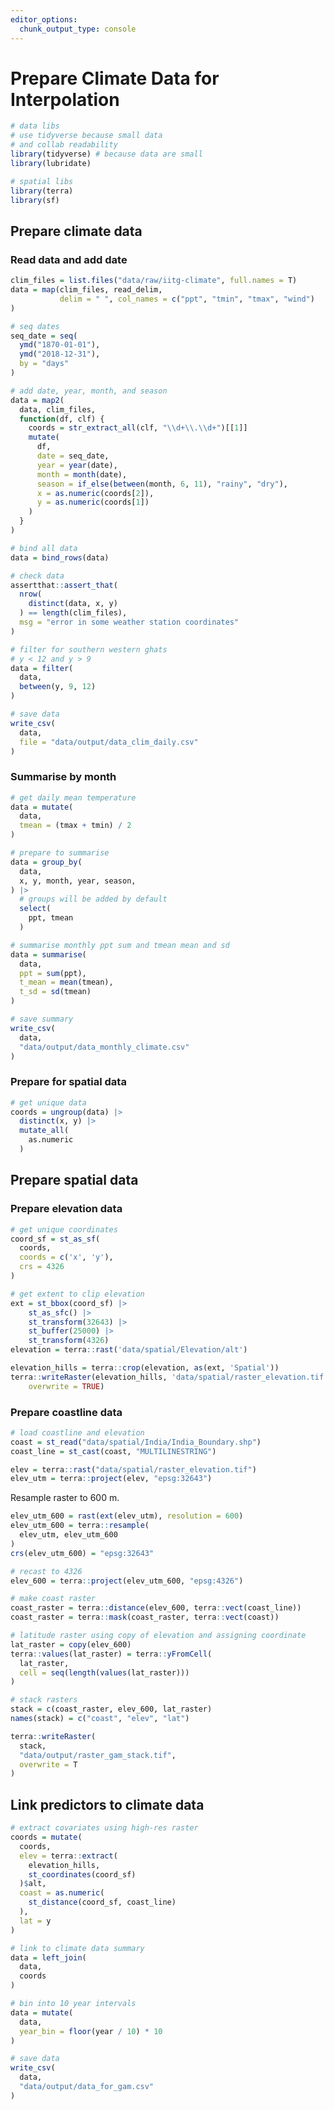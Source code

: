 ```yaml
---
editor_options: 
  chunk_output_type: console
---
```


# Prepare Climate Data for Interpolation

```r
# data libs
# use tidyverse because small data
# and collab readability
library(tidyverse) # because data are small
library(lubridate)

# spatial libs
library(terra)
library(sf)
```

## Prepare climate data

### Read data and add date

```r
clim_files = list.files("data/raw/iitg-climate", full.names = T)
data = map(clim_files, read_delim, 
           delim = " ", col_names = c("ppt", "tmin", "tmax", "wind")
)

# seq dates
seq_date = seq(
  ymd("1870-01-01"), 
  ymd("2018-12-31"), 
  by = "days"
)

# add date, year, month, and season
data = map2(
  data, clim_files,
  function(df, clf) {
    coords = str_extract_all(clf, "\\d+\\.\\d+")[[1]]
    mutate(
      df, 
      date = seq_date,
      year = year(date),
      month = month(date),
      season = if_else(between(month, 6, 11), "rainy", "dry"),
      x = as.numeric(coords[2]),
      y = as.numeric(coords[1])
    )
  }
)

# bind all data
data = bind_rows(data)

# check data
assertthat::assert_that(
  nrow(
    distinct(data, x, y)
  ) == length(clim_files),
  msg = "error in some weather station coordinates"
)

# filter for southern western ghats
# y < 12 and y > 9
data = filter(
  data,
  between(y, 9, 12)
)

# save data
write_csv(
  data,
  file = "data/output/data_clim_daily.csv"
)
```

### Summarise by month

```r
# get daily mean temperature
data = mutate(
  data,
  tmean = (tmax + tmin) / 2
)

# prepare to summarise
data = group_by(
  data,
  x, y, month, year, season,
) |> 
  # groups will be added by default
  select(
    ppt, tmean
  )

# summarise monthly ppt sum and tmean mean and sd
data = summarise(
  data,
  ppt = sum(ppt),
  t_mean = mean(tmean),
  t_sd = sd(tmean)
)

# save summary
write_csv(
  data,
  "data/output/data_monthly_climate.csv"
)
```

### Prepare for spatial data

```r
# get unique data
coords = ungroup(data) |> 
  distinct(x, y) |> 
  mutate_all(
    as.numeric
  )
```

## Prepare spatial data

### Prepare elevation data

```r
# get unique coordinates
coord_sf = st_as_sf(
  coords, 
  coords = c('x', 'y'), 
  crs = 4326
)

# get extent to clip elevation
ext = st_bbox(coord_sf) |> 
    st_as_sfc() |> 
    st_transform(32643) |>
    st_buffer(25000) |>
    st_transform(4326)
elevation = terra::rast('data/spatial/Elevation/alt')

elevation_hills = terra::crop(elevation, as(ext, 'Spatial'))
terra::writeRaster(elevation_hills, 'data/spatial/raster_elevation.tif',
    overwrite = TRUE)
```

### Prepare coastline data

```r
# load coastline and elevation
coast = st_read("data/spatial/India/India_Boundary.shp")
coast_line = st_cast(coast, "MULTILINESTRING")

elev = terra::rast("data/spatial/raster_elevation.tif")
elev_utm = terra::project(elev, "epsg:32643")
```

Resample raster to 600 m.

```r
elev_utm_600 = rast(ext(elev_utm), resolution = 600)
elev_utm_600 = terra::resample(
  elev_utm, elev_utm_600
)
crs(elev_utm_600) = "epsg:32643"

# recast to 4326
elev_600 = terra::project(elev_utm_600, "epsg:4326")
```

```r
# make coast raster
coast_raster = terra::distance(elev_600, terra::vect(coast_line))
coast_raster = terra::mask(coast_raster, terra::vect(coast))
```

```r
# latitude raster using copy of elevation and assigning coordinate
lat_raster = copy(elev_600)
terra::values(lat_raster) = terra::yFromCell(
  lat_raster, 
  cell = seq(length(values(lat_raster)))
)
```

```r
# stack rasters
stack = c(coast_raster, elev_600, lat_raster)
names(stack) = c("coast", "elev", "lat")
```

```r
terra::writeRaster(
  stack,
  "data/output/raster_gam_stack.tif",
  overwrite = T
)
```

## Link predictors to climate data

```r
# extract covariates using high-res raster
coords = mutate(
  coords,
  elev = terra::extract(
    elevation_hills,
    st_coordinates(coord_sf)
  )$alt,
  coast = as.numeric(
    st_distance(coord_sf, coast_line)
  ),
  lat = y
) 

# link to climate data summary
data = left_join(
  data,
  coords
)

# bin into 10 year intervals
data = mutate(
  data,
  year_bin = floor(year / 10) * 10
)

# save data
write_csv(
  data,
  "data/output/data_for_gam.csv"
)
```
